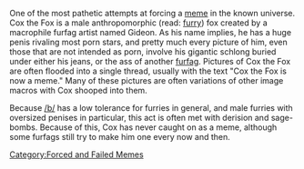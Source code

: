 One of the most pathetic attempts at forcing a [[meme]] in the known universe.  Cox the Fox is a male anthropomorphic (read: [[furry]]) fox created by a macrophile furfag artist named Gideon. As his name implies, he has a huge penis rivaling most porn stars, and pretty much every picture of him, even those that are not intended as porn, involve his gigantic schlong buried under either his jeans, or the ass of another [[Furry|furfag]]. Pictures of Cox the Fox are often flooded into a single thread, usually with the text "Cox the Fox is now a meme."  Many of these pictures are often variations of other image macros with Cox shooped into them.

Because [[/b/]] has a low tolerance for furries in general, and male furries with oversized penises in particular, this act is often met with derision and sage-bombs. Because of this, Cox has never caught on as a meme, although some furfags still try to make him one every now and then.


[[Category:Forced and Failed Memes]]